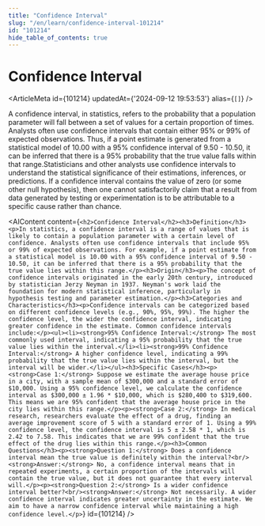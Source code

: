 ```yaml
---
title: "Confidence Interval"
slug: "/en/learn/confidence-interval-101214"
id: "101214"
hide_table_of_contents: true
---
```



# Confidence Interval

<ArticleMeta id={101214} updatedAt={'2024-09-12 19:53:53'} alias={`[]`} />
<div className='border-solid border-b border-t-0 my-4 border-[var(--ifm-color-gray-300)]' />

A confidence interval, in statistics, refers to the probability that a population parameter will fall between a set of values for a certain proportion of times. Analysts often use confidence intervals that contain either 95% or 99% of expected observations. Thus, if a point estimate is generated from a statistical model of 10.00 with a 95% confidence interval of 9.50 - 10.50, it can be inferred that there is a 95% probability that the true value falls within that range.Statisticians and other analysts use confidence intervals to understand the statistical significance of their estimations, inferences, or predictions. If a confidence interval contains the value of zero (or some other null hypothesis), then one cannot satisfactorily claim that a result from data generated by testing or experimentation is to be attributable to a specific cause rather than chance.

<AIContent content={`<h2>Confidence Interval</h2><h3>Definition</h3><p>In statistics, a confidence interval is a range of values that is likely to contain a population parameter with a certain level of confidence. Analysts often use confidence intervals that include 95% or 99% of expected observations. For example, if a point estimate from a statistical model is 10.00 with a 95% confidence interval of 9.50 - 10.50, it can be inferred that there is a 95% probability that the true value lies within this range.</p><h3>Origin</h3><p>The concept of confidence intervals originated in the early 20th century, introduced by statistician Jerzy Neyman in 1937. Neyman's work laid the foundation for modern statistical inference, particularly in hypothesis testing and parameter estimation.</p><h3>Categories and Characteristics</h3><p>Confidence intervals can be categorized based on different confidence levels (e.g., 90%, 95%, 99%). The higher the confidence level, the wider the confidence interval, indicating greater confidence in the estimate. Common confidence intervals include:</p><ul><li><strong>95% Confidence Interval:</strong> The most commonly used interval, indicating a 95% probability that the true value lies within the interval.</li><li><strong>99% Confidence Interval:</strong> A higher confidence level, indicating a 99% probability that the true value lies within the interval, but the interval will be wider.</li></ul><h3>Specific Cases</h3><p><strong>Case 1:</strong> Suppose we estimate the average house price in a city, with a sample mean of $300,000 and a standard error of $10,000. Using a 95% confidence level, we calculate the confidence interval as $300,000 ± 1.96 * $10,000, which is $280,400 to $319,600. This means we are 95% confident that the average house price in the city lies within this range.</p><p><strong>Case 2:</strong> In medical research, researchers evaluate the effect of a drug, finding an average improvement score of 5 with a standard error of 1. Using a 99% confidence level, the confidence interval is 5 ± 2.58 * 1, which is 2.42 to 7.58. This indicates that we are 99% confident that the true effect of the drug lies within this range.</p><h3>Common Questions</h3><p><strong>Question 1:</strong> Does a confidence interval mean the true value is definitely within the interval?<br/><strong>Answer:</strong> No, a confidence interval means that in repeated experiments, a certain proportion of the intervals will contain the true value, but it does not guarantee that every interval will.</p><p><strong>Question 2:</strong> Is a wider confidence interval better?<br/><strong>Answer:</strong> Not necessarily. A wider confidence interval indicates greater uncertainty in the estimate. We aim to have a narrow confidence interval while maintaining a high confidence level.</p>`} id={101214} />
